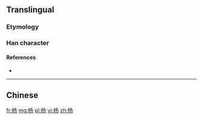 {{also|楊}}

==Translingual==

===Etymology===
{{Han simp|楊|f=昜|t=𠃓}}

===Han character===
{{Han char|rn=75|rad=木|as=03|sn=7|four=|canj=DNSH|ids=⿰[[木]][[𠃓]]}}

====References====
* {{Han ref|kx=0513.011|hdz=21163.020|uh=6768|ud=26472}}

----

==Chinese==
{{zh-see|楊}}

[[fr:杨]]
[[mg:杨]]
[[pl:杨]]
[[vi:杨]]
[[zh:杨]]